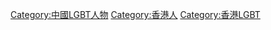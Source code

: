 [[Category:中國LGBT人物|Category:中國LGBT人物]]
[[Category:香港人|Category:香港人]]
[[Category:香港LGBT|Category:香港LGBT]]